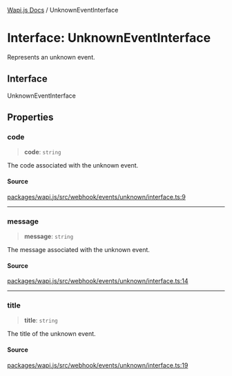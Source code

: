 [Wapi.js Docs](../README.mdx) / UnknownEventInterface

# Interface: UnknownEventInterface

Represents an unknown event.

## Interface

UnknownEventInterface

## Properties

### code

> **code**: `string`

The code associated with the unknown event.

#### Source

[packages/wapi.js/src/webhook/events/unknown/interface.ts:9](https://github.com/sarthakjdev/wapi.js/blob/1b066ed4efaf997a4bb012da51514dfcb4165da6/packages/wapi.js/src/webhook/events/unknown/interface.ts#L9)

***

### message

> **message**: `string`

The message associated with the unknown event.

#### Source

[packages/wapi.js/src/webhook/events/unknown/interface.ts:14](https://github.com/sarthakjdev/wapi.js/blob/1b066ed4efaf997a4bb012da51514dfcb4165da6/packages/wapi.js/src/webhook/events/unknown/interface.ts#L14)

***

### title

> **title**: `string`

The title of the unknown event.

#### Source

[packages/wapi.js/src/webhook/events/unknown/interface.ts:19](https://github.com/sarthakjdev/wapi.js/blob/1b066ed4efaf997a4bb012da51514dfcb4165da6/packages/wapi.js/src/webhook/events/unknown/interface.ts#L19)
